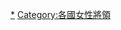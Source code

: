 {{commonscat|Female generals and flag officers of the United States}}
[[Category:美國女性軍人|*]]
[[Category:各國女性將領|Category:各國女性將領]]